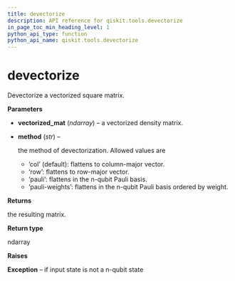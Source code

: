 ```yaml
---
title: devectorize
description: API reference for qiskit.tools.devectorize
in_page_toc_min_heading_level: 1
python_api_type: function
python_api_name: qiskit.tools.devectorize
---
```


# devectorize

<Function id="qiskit.tools.devectorize" github="https://github.com/qiskit/qiskit/tree/stable/0.14/qiskit/tools/qi/qi.py" signature="devectorize(vectorized_mat, method='col')">
  Devectorize a vectorized square matrix.

  **Parameters**

  *   **vectorized\_mat** (*ndarray*) – a vectorized density matrix.

  *   **method** (*str*) –

      the method of devectorization. Allowed values are

      *   ’col’ (default): flattens to column-major vector.
      *   ’row’: flattens to row-major vector.
      *   ’pauli’: flattens in the n-qubit Pauli basis.
      *   ’pauli-weights’: flattens in the n-qubit Pauli basis ordered by weight.

  **Returns**

  the resulting matrix.

  **Return type**

  ndarray

  **Raises**

  **Exception** – if input state is not a n-qubit state
</Function>

